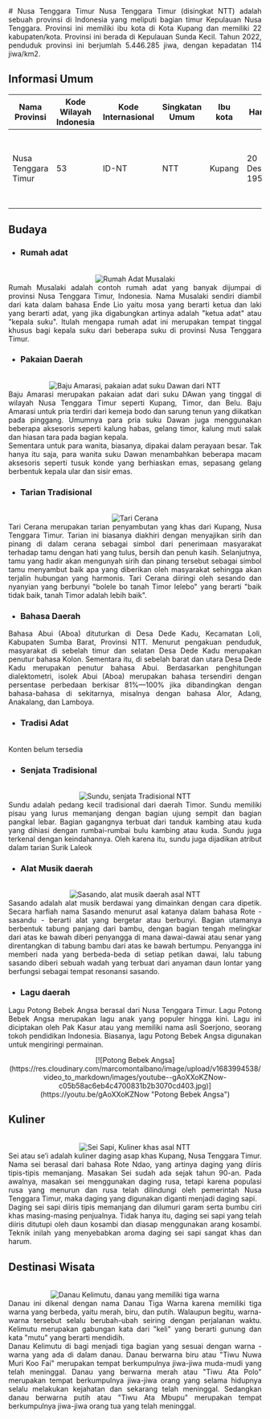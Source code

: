 <div align="justify">
   # Nusa Tenggara Timur
   Nusa Tenggara Timur (disingkat NTT) adalah sebuah provinsi di Indonesia yang meliputi bagian timur Kepulauan Nusa Tenggara. Provinsi ini memiliki ibu kota di Kota Kupang dan memiliki 22 kabupaten/kota. Provinsi ini berada di Kepulauan Sunda Kecil. Tahun 2022, penduduk provinsi ini berjumlah 5.446.285 jiwa, dengan kepadatan 114 jiwa/km2.

   ## Informasi Umum
   |        Nama Provinsi             | Kode Wilayah Indonesia |   Kode Internasional    |  Singkatan Umum   |  Ibu kota      |          Hari Jadi        | Lambang                                                              |
   |----------------------------------|------------------------|-------------------------|-------------------|----------------|---------------------------|----------------------------------------------------------------------|
   |      Nusa Tenggara Timur         |           53           |        ID-NT            |      NTT          |   Kupang       |     20 Desember 1958      | <div align="center"><img alt="Lambang" width="150" src="https://upload.wikimedia.org/wikipedia/commons/thumb/e/e9/Coat_of_Arms_of_East_Nusa_Tenggara_NEW.png/90px-Coat_of_Arms_of_East_Nusa_Tenggara_NEW.png"/></div> |

   ## Budaya

   - ### Rumah adat
   <br/>
   <div align="center"><img alt="Rumah Adat Musalaki" src="https://pariwisataindonesia.id/wp-content/uploads/2020/08/pariwisataindonesia-foto-rumah-musalaki-ntt.jpg"/></div>
   Rumah Musalaki adalah contoh rumah adat yang banyak dijumpai di provinsi Nusa Tenggara Timur, Indonesia. Nama Musalaki sendiri diambil dari kata dalam bahasa Ende Lio yaitu mosa yang berarti ketua dan laki yang berarti adat, yang jika digabungkan artinya adalah "ketua adat" atau "kepala suku". Itulah mengapa rumah adat ini merupakan tempat tinggal khusus bagi kepala suku dari beberapa suku di provinsi Nusa Tenggara Timur. 
  
   - ### Pakaian Daerah
   <br/>
   <div align="center"><img alt="Baju Amarasi, pakaian adat suku Dawan dari NTT" src="https://cdnwpedutorenews.gramedia.net/wp-content/uploads/2023/04/13123028/pakaian-adat-ntt-3.png"/></div>
   Baju Amarasi merupakan pakaian adat dari suku DAwan yang tinggal di wilayah Nusa Tenggara Timur seperti Kupang, Timor, dan Belu. Baju Amarasi untuk pria terdiri dari kemeja bodo dan sarung tenun yang diikatkan pada pinggang. Umumnya para pria suku Dawan juga menggunakan beberapa aksesoris seperti kalung habas, gelang timor, kalung muti salak dan hiasan tara pada bagian kepala.
   <br/>
   Sementara untuk para wanita, biasanya, dipakai dalam perayaan besar. Tak hanya itu saja, para wanita suku Dawan menambahkan beberapa macam aksesoris seperti tusuk konde yang berhiaskan emas, sepasang gelang berbentuk kepala ular dan sisir emas.

   - ### Tarian Tradisional
   <br/>
   <div align="center"><img alt="Tari Cerana" src="https://i0.wp.com/seberkas.com/storage/2023/01/gambar-tari-cerana-saat-pementasan.jpg?resize=750%2C682&ssl=1"/></div>
   Tari Cerana merupakan tarian penyambutan yang khas dari Kupang, Nusa Tenggara Timur. Tarian ini biasanya diakhiri dengan menyajikan sirih dan pinang di dalam cerana sebagai simbol dari penerimaan masyarakat terhadap tamu dengan hati yang tulus, bersih dan penuh kasih. Selanjutnya, tamu yang hadir akan mengunyah sirih dan pinang tersebut sebagai simbol tamu menyambut baik apa yang diberikan oleh masyarakat sehingga akan terjalin hubungan yang harmonis. Tari Cerana diiringi oleh sesando dan nyanyian yang berbunyi "bolele bo tanah Timor lelebo" yang berarti "baik tidak baik, tanah Timor adalah lebih baik".
   
   - ### Bahasa Daerah
   Bahasa Abui (Aboa) dituturkan di Desa Dede Kadu, Kecamatan Loli, Kabupaten Sumba Barat, Provinsi NTT. Menurut pengakuan penduduk, masyarakat di sebelah timur dan selatan Desa Dede Kadu merupakan penutur bahasa Kolon. Sementara itu, di sebelah barat dan utara Desa Dede Kadu merupakan penutur bahasa Abui. Berdasarkan penghitungan dialektometri, isolek Abui (Aboa) merupakan bahasa tersendiri dengan persentase perbedaan berkisar 81%—100% jika dibandingkan dengan bahasa-bahasa di sekitarnya, misalnya dengan bahasa Alor, Adang, Anakalang, dan Lamboya.

   - ### Tradisi Adat
   <br/>
   Konten belum tersedia
   
   - ### Senjata Tradisional
   <br/>
   <div align="center"><img alt="Sundu, senjata Tradisional NTT" src="https://www.selasar.com/wp-content/uploads/2020/08/senjata-tradisional-surik-ntt.jpg"/></div>
   Sundu adalah pedang kecil tradisional dari daerah Timor. Sundu memiliki pisau yang lurus memanjang dengan bagian ujung sempit dan bagian pangkal lebar. Bagian gagangnya terbuat dari tanduk kambing atau kuda yang dihiasi dengan rumbai-rumbai bulu kambing atau kuda. Sundu juga terkenal dengan keindahannya. Oleh karena itu, sundu juga dijadikan atribut dalam tarian Surik Laleok
   
   - ### Alat Musik daerah
   <br/>
   <div align="center"><img alt="Sasando, alat musik daerah asal NTT" src="https://upload.wikimedia.org/wikipedia/commons/thumb/c/c5/Basel_Museum_der_Kulturen_Sasando_West_Timor_25102013.jpg/330px-Basel_Museum_der_Kulturen_Sasando_West_Timor_25102013.jpg"/></div>
   Sasando adalah alat musik berdawai yang dimainkan dengan cara dipetik. Secara harfiah nama Sasando menurut asal katanya dalam bahasa Rote - sasandu - berarti alat yang bergetar atau berbunyi. Bagian utamanya berbentuk tabung panjang dari bambu, dengan bagian tengah melingkar dari atas ke bawah diberi penyangga di mana dawai-dawai atau senar yang direntangkan di tabung bambu dari atas ke bawah bertumpu. Penyangga ini memberi nada yang berbeda-beda di setiap petikan dawai, lalu tabung sasando diberi sebuah wadah yang terbuat dari anyaman daun lontar yang berfungsi sebagai tempat resonansi sasando. 

   - ### Lagu daerah
   Lagu Potong Bebek Angsa berasal dari Nusa Tenggara Timur. Lagu Potong Bebek Angsa merupakan lagu anak yang populer hingga kini. Lagu ini diciptakan oleh Pak Kasur atau yang memiliki nama asli Soerjono, seorang tokoh pendidikan Indonesia. Biasanya, lagu Potong Bebek Angsa digunakan untuk mengiringi permainan.
   <br/>
   <div align="center">[![Potong Bebek Angsa](https://res.cloudinary.com/marcomontalbano/image/upload/v1683994538/video_to_markdown/images/youtube--gAoXXoKZNow-c05b58ac6eb4c4700831b2b3070cd403.jpg)](https://youtu.be/gAoXXoKZNow "Potong Bebek Angsa")</div>
   
   ## Kuliner
   <br/>
   <div align="center"><img alt="Sei Sapi, Kuliner khas asal NTT" src="https://pingpoint.co.id/media/images/Foto.148.1.original.jpg"/></div>
   Sei atau se’i adalah kuliner daging asap khas Kupang, Nusa Tenggara Timur. Nama sei berasal dari bahasa Rote Ndao, yang artinya daging yang diiris tipis-tipis memanjang. Masakan Sei sudah ada sejak tahun 90-an. Pada awalnya, masakan sei menggunakan daging rusa, tetapi karena populasi rusa yang menurun dan rusa telah dilindungi oleh pemerintah Nusa Tenggara Timur, maka daging yang digunakan diganti menjadi daging sapi. 
   <br/>
   Daging sei sapi diiris tipis memanjang dan dilumuri garam serta bumbu ciri khas masing-masing penjualnya. Tidak hanya itu, daging sei sapi yang telah diiris ditutupi oleh daun kosambi dan diasap menggunakan arang kosambi. Teknik inilah yang menyebabkan aroma daging sei sapi sangat khas dan harum.

   ## Destinasi Wisata
   <br/>
   <div align="center"><img alt="Danau Kelimutu, danau yang memiliki tiga warna" src="https://wonderfulimage.s3-id-jkt-1.kilatstorage.id/1672033809-20211201-064420-jpg-medium.jpg"/></div>
   Danau ini dikenal dengan nama Danau Tiga Warna karena memiliki tiga warna yang berbeda, yaitu merah, biru, dan putih. Walaupun begitu, warna-warna tersebut selalu berubah-ubah seiring dengan perjalanan waktu. Kelimutu merupakan gabungan kata dari "keli" yang berarti gunung dan kata "mutu" yang berarti mendidih. 
   <br/>
   Danau Kelimutu di bagi menjadi tiga bagian yang sesuai dengan warna - warna yang ada di dalam danau. Danau berwarna biru atau "Tiwu Nuwa Muri Koo Fai" merupakan tempat berkumpulnya jiwa-jiwa muda-mudi yang telah meninggal. Danau yang berwarna merah atau "Tiwu Ata Polo" merupakan tempat berkumpulnya jiwa-jiwa orang yang selama hidupnya selalu melakukan kejahatan dan sekarang telah meninggal. Sedangkan danau berwarna putih atau "Tiwu Ata Mbupu" merupakan tempat berkumpulnya jiwa-jiwa orang tua yang telah meninggal.
</div>